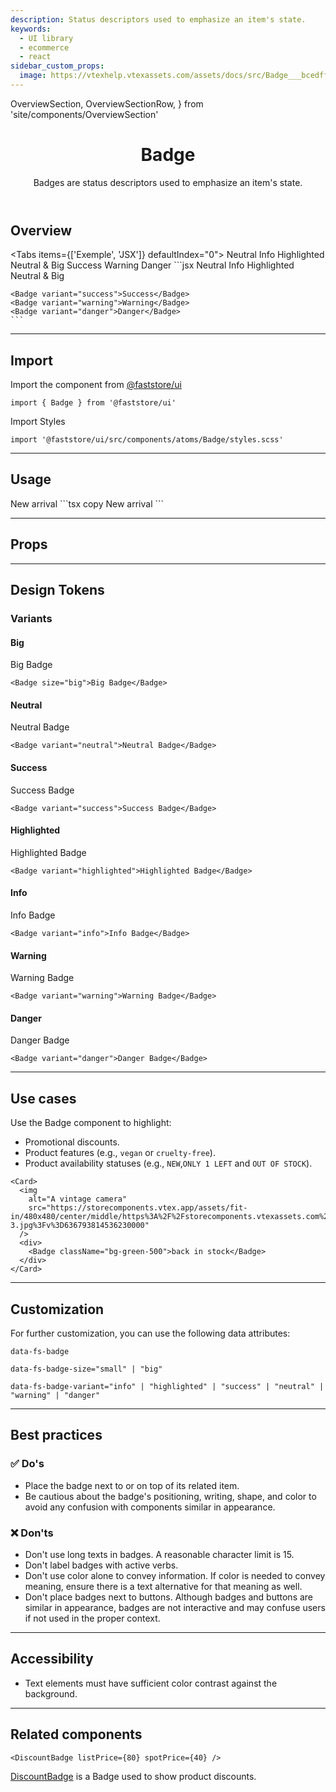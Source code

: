 ```yaml
---
description: Status descriptors used to emphasize an item's state.
keywords:
  - UI library
  - ecommerce
  - react
sidebar_custom_props:
  image: https://vtexhelp.vtexassets.com/assets/docs/src/Badge___bcedffeb307527c1606be224a7fb5ac1.png
---
```


  OverviewSection,
  OverviewSectionRow,
} from 'site/components/OverviewSection'

<header>

# Badge

Badges are status descriptors used to emphasize an item's state.

</header>

## Overview

<Tabs items={['Exemple', 'JSX']} defaultIndex="0">
  <Tab>
    <OverviewSection>
      <Badge variant="neutral">Neutral</Badge>
      <Badge variant="info">Info</Badge>
      <Badge variant="highlighted">Highlighted</Badge>
      <Badge variant="neutral" size="big">
        Neutral & Big
      </Badge>
    </OverviewSection>
    <OverviewSection>
      <Badge variant="success">Success</Badge>
      <Badge variant="warning">Warning</Badge>
      <Badge variant="danger">Danger</Badge>
    </OverviewSection>
  </Tab>
  <Tab>
    ```jsx
    <Badge variant="neutral">Neutral</Badge>
    <Badge variant="info">Info</Badge>
    <Badge variant="highlighted">Highlighted</Badge>
    <Badge variant="neutral" size="big">
      Neutral & Big
    </Badge>

    <Badge variant="success">Success</Badge>
    <Badge variant="warning">Warning</Badge>
    <Badge variant="danger">Danger</Badge>
    ```

  </Tab>
</Tabs>

---

## Import

Import the component from <a href="https://www.faststore.dev/reference/ui/get-started-faststore-ui">@faststore/ui</a>

```tsx copy
import { Badge } from '@faststore/ui'
```

Import Styles

```tsx copy
import '@faststore/ui/src/components/atoms/Badge/styles.scss'
```

---

## Usage

<OverviewSection>
  <Badge variant="info">New arrival</Badge>
</OverviewSection>
```tsx copy
<Badge variant="info">New arrival</Badge>
```

---

## Props

<PropsSection name="Badge" />

---

## Design Tokens

<TokenTable>
  <TokenRow
    token="--fs-badge-padding"
    value="var(--fs-spacing-0) var(--fs-spacing-2)"
  />
  <TokenDivider />
  <TokenRow
    token="--fs-badge-border-radius"
    value="var(--fs-border-radius-pill)"
  />
  <TokenRow token="--fs-badge-border-width" value="var(--fs-border-width)" />
  <TokenRow token="--fs-badge-border-color" value="transparent" isColor />
  <TokenDivider />
  <TokenRow
    token="--fs-badge-bkg-color"
    value="var(--fs-color-neutral-bkg)"
    isColor
  />
  <TokenDivider />
  <TokenRow
    token="--fs-badge-text-color"
    value="var(--fs-color-text)"
    isColor
  />
  <TokenRow token="--fs-badge-text-size" value="var(--fs-text-size-tiny)" />
  <TokenRow token="--fs-badge-text-weight" value="var(--fs-text-weight-bold)" />
  <TokenDivider />
  <TokenRow
    token="--fs-badge-transition-function"
    value="var(--fs-transition-function)"
  />
  <TokenRow
    token="--fs-badge-transition-property"
    value="var(--fs-transition-property)"
  />
  <TokenRow
    token="--fs-badge-transition-timing"
    value="var(--fs-transition-timing)"
  />
</TokenTable>

### Variants

#### Big

<OverviewSection>
  <Badge size="big">Big Badge</Badge>
</OverviewSection>

```tsx copy
<Badge size="big">Big Badge</Badge>
```

<TokenTable>
  <TokenRow
    token="--fs-badge-big-text-size"
    value="var(--fs-text-size-legend)"
  />
  <TokenRow
    token="--fs-badge-big-padding"
    value="var(--fs-spacing-1) var(--fs-spacing-2)"
  />
</TokenTable>

#### Neutral

<OverviewSection>
  <Badge variant="neutral">Neutral Badge</Badge>
</OverviewSection>

```tsx copy
<Badge variant="neutral">Neutral Badge</Badge>
```

<TokenTable>
  <TokenRow
    token="--fs-badge-neutral-bkg-color"
    value="var(--fs-color-neutral-bkg)"
    isColor
  />
  <TokenRow
    token="--fs-badge-neutral-text-color"
    value="var(--fs-badge-text-color)"
    globalValue="var(--fs-color-text)"
    isColor
  />
  <TokenRow
    token="--fs-badge-neutral-border-color"
    value="var(--fs-color-neutral-bkg)"
    isColor
  />
</TokenTable>

#### Success

<OverviewSection>
  <Badge variant="success">Success Badge</Badge>
</OverviewSection>

```tsx copy
<Badge variant="success">Success Badge</Badge>
```

<TokenTable>
  <TokenRow
    token="--fs-badge-success-bkg-color"
    value="var(--fs-color-success-bkg)"
    isColor
  />
  <TokenRow
    token="--fs-badge-success-text-color"
    value="var(--fs-badge-text-color)"
    globalValue="var(--fs-color-text)"
    isColor
  />
  <TokenRow
    token="--fs-badge-success-border-color"
    value="var(--fs-color-success-bkg)"
    isColor
  />
</TokenTable>

#### Highlighted

<OverviewSection>
  <Badge variant="highlighted">Highlighted Badge</Badge>
</OverviewSection>

```tsx copy
<Badge variant="highlighted">Highlighted Badge</Badge>
```

<TokenTable>
  <TokenRow
    token="--fs-badge-highlighted-bkg-color"
    value="var(--fs-color-highlighted-bkg)"
    isColor
  />
  <TokenRow
    token="--fs-badge-highlighted-text-color"
    value="var(--fs-color-highlighted-text)"
    isColor
  />
  <TokenRow
    token="--fs-badge-highlighted-border-color"
    value="var(--fs-color-highlighted-bkg)"
    isColor
  />
</TokenTable>

#### Info

<OverviewSection>
  <Badge variant="info">Info Badge</Badge>
</OverviewSection>

```tsx copy
<Badge variant="info">Info Badge</Badge>
```

<TokenTable>
  <TokenRow
    token="--fs-badge-info-bkg-color"
    value="var(--fs-color-info-bkg)"
    isColor
  />
  <TokenRow
    token="--fs-badge-info-text-color"
    value="var(--fs-color-info-text)"
    isColor
  />
  <TokenRow
    token="--fs-badge-info-border-color"
    value="var(--fs-color-info-bkg)"
    isColor
  />
</TokenTable>

#### Warning

<OverviewSection>
  <Badge variant="warning">Warning Badge</Badge>
</OverviewSection>

```tsx copy
<Badge variant="warning">Warning Badge</Badge>
```

<TokenTable>
  <TokenRow
    token="--fs-badge-warning-bkg-color"
    value="var(--fs-color-warning-bkg)"
    isColor
  />
  <TokenRow
    token="--fs-badge-warning-text-color"
    value="var(--fs-color-warning-text)"
    isColor
  />
  <TokenRow
    token="--fs-badge-warning-border-color"
    value="var(--fs-color-warning-bkg)"
    isColor
  />
</TokenTable>

#### Danger

<OverviewSection>
  <Badge variant="danger">Danger Badge</Badge>
</OverviewSection>

```tsx copy
<Badge variant="danger">Danger Badge</Badge>
```

<TokenTable>
  <TokenRow
    token="--fs-badge-danger-bkg-color"
    value="var(--fs-color-danger-bkg)"
    isColor
  />
  <TokenRow
    token="--fs-badge-danger-text-color"
    value="var(--fs-badge-text-color)"
    globalValue="var(--fs-color-text)"
    isColor
  />
  <TokenRow
    token="--fs-badge-danger-border-color"
    value="var(--fs-color-danger-bkg)"
    isColor
  />
</TokenTable>

---

## Use cases

Use the Badge component to highlight:

- Promotional discounts.
- Product features (e.g., `vegan` or `cruelty-free`).
- Product availability statuses (e.g., `NEW`,`ONLY 1 LEFT` and `OUT OF STOCK`).

```tsx live
<Card>
  <img
    alt="A vintage camera"
    src="https://storecomponents.vtex.app/assets/fit-in/480x480/center/middle/https%3A%2F%2Fstorecomponents.vtexassets.com%2Farquivos%2Fids%2F155481%2FFrame-3.jpg%3Fv%3D636793814536230000"
  />
  <div>
    <Badge className="bg-green-500">back in stock</Badge>
  </div>
</Card>
```

---

## Customization

For further customization, you can use the following data attributes:

`data-fs-badge`

`data-fs-badge-size="small" | "big"`

`data-fs-badge-variant="info" | "highlighted" | "success" | "neutral" | "warning" | "danger"`

---

## Best practices

### ✅ Do's

- Place the badge next to or on top of its related item.
- Be cautious about the badge's positioning, writing, shape, and color to avoid any confusion with components similar in appearance.

### ❌ Don'ts

- Don't use long texts in badges. A reasonable character limit is 15.
- Don't label badges with active verbs.
- Don't use color alone to convey information. If color is needed to convey meaning, ensure there is a text alternative for that meaning as well.
- Don't place badges next to buttons. Although badges and buttons are similar in appearance, badges are not interactive and may confuse users if not used in the proper context.

---

## Accessibility

- Text elements must have sufficient color contrast against the background.

---

## Related components

```tsx live
<DiscountBadge listPrice={80} spotPrice={40} />
```

[DiscountBadge](/components/molecules/discount-badge) is a Badge used to show product discounts.

